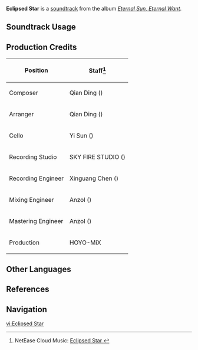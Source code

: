 {{Stub}}
{{Soundtrack Infobox
|image          = Eternal Sun, Eternal Want.png
|album          = Eternal Sun, Eternal Want
|disc           = 2
|number         = 42
|featured       = 
|featured2      = 
|featured3      = 
|featured_disc  = 
|featured_disc2 = 
|featured_disc3 = 
|youtube_id     = EsRZVLG-T-s
|spotify_id     = 7FiKAGCbLfbcwAUSLKYaK5
|previous       = Dripping Gloom
|next           = Onset of Omens
}}
'''Eclipsed Star''' is a [[soundtrack]] from the album ''[[Eternal Sun, Eternal Want]]''.

==Soundtrack Usage==
{{Soundtrack Usage
|location          = Old Core of Chu'ulel;;Natlan//[[Trial of Disembodiment]]
|quest             = 
|domain            = 
|eventgameplay     = 
|special_displayed = 
|special           = Trial of Disembodiment
|teapot            = 
|mediaoriginal     =
}}
<!--
==Other Arrangements==
{{Files by Category Gallery|Media Using an Unreleased Arrangement of {{subst:#titleparts:{{subst:PAGENAME}}}} Soundtrack}}
-->

==Production Credits==
{| class="wikitable"
! Position
! Staff<ref>NetEase Cloud Music: [https://music.163.com/#/song?id=2657687382 Eclipsed Star {{zh|殒尘的黯星}}]</ref>
|-
! Composer
| Qian Ding ({{zh|丁谦}})
|-
! Arranger
| Qian Ding ({{zh|丁谦}})
|-
! Cello
| Yi Sun ({{zh|孙艺}})
|-
! Recording Studio
| SKY FIRE STUDIO ({{zh|九紫天诚录音棚}})
|-
! Recording Engineer
| Xinguang Chen ({{zh|陈鑫光}})
|-
! Mixing Engineer
| Anzol ({{zh|鸦雀有声}})
|-
! Mastering Engineer
| Anzol ({{zh|鸦雀有声}})
|-
! Production
| HOYO-MiX
|}
<!--
==Gallery==
<gallery>
</gallery>
-->

==Other Languages==
{{Other Languages
|en       = Eclipsed Star
|zhs      = 殒尘的黯星
|zhs_rm   = 
|zht      = 
|zht_rm   = 
|zh_tl    = 
|ja       = 
|ja_rm    = 
|ja_tl    = 
}}

==References==
{{Reflist}}

==Navigation==
{{Soundtrack Navbox|Eternal Sun, Eternal Want}}

[[vi:Eclipsed Star]]